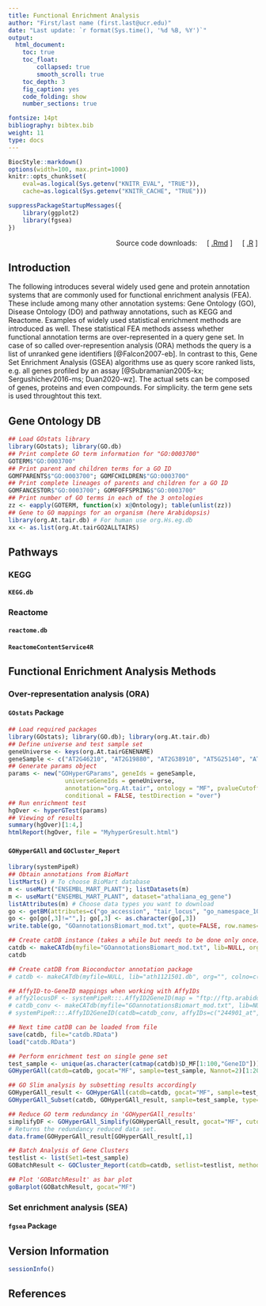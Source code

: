 ```yaml
---
title: Functional Enrichment Analysis 
author: "First/last name (first.last@ucr.edu)"
date: "Last update: `r format(Sys.time(), '%d %B, %Y')`" 
output:
  html_document:
    toc: true
    toc_float:
        collapsed: true
        smooth_scroll: true
    toc_depth: 3
    fig_caption: yes
    code_folding: show
    number_sections: true

fontsize: 14pt
bibliography: bibtex.bib
weight: 11
type: docs
---
```


<!--
- Compile from command-line
Rscript -e "rmarkdown::render('rfea.Rmd', c('html_document'), clean=F); knitr::knit('rfea.Rmd', tangle=TRUE)"
-->

```r
BiocStyle::markdown()
options(width=100, max.print=1000)
knitr::opts_chunk$set(
    eval=as.logical(Sys.getenv("KNITR_EVAL", "TRUE")),
    cache=as.logical(Sys.getenv("KNITR_CACHE", "TRUE")))
```

```r
suppressPackageStartupMessages({
    library(ggplot2)
    library(fgsea)
})
```

<div style="text-align: right"> 
Source code downloads: &nbsp; &nbsp;
[ [.Rmd](https://raw.githubusercontent.com/tgirke/GEN242//main/content/en/tutorials/rfea/rfea.Rmd) ] &nbsp; &nbsp; 
[ [.R](https://raw.githubusercontent.com/tgirke/GEN242//main/content/en/tutorials/rfea/rfea.R) ]
</div>


## Introduction

The following introduces several widely used gene and protein annotation
systems that are commonly used for functional enrichment analysis (FEA). These
include among many other annotation systems: Gene Ontology (GO), Disease
Ontology (DO) and pathway annotations, such as KEGG and Reactome. Examples of
widely used statistical enrichment methods are introduced as well. These
statistical FEA methods assess whether functional annotation terms are
over-represented in a query gene set. In case of so called over-represention
analysis (ORA) methods the query is a list of unranked gene identifiers
[@Falcon2007-eb]. In contrast to this, Gene Set Enrichment Analysis (GSEA)
algorithms use as query score ranked lists, e.g. all genes profiled by an assay
[@Subramanian2005-kx; Sergushichev2016-ms; Duan2020-wz].  The actual sets can
be composed of genes, proteins and even compounds. For simplicity. the term
gene sets is used throughtout this text.


## Gene Ontology DB 

```r
## Load GOstats library
library(GOstats); library(GO.db)
## Print complete GO term information for "GO:0003700"
GOTERM$"GO:0003700"
## Print parent and children terms for a GO ID
GOMFPARENTS$"GO:0003700"; GOMFCHILDREN$"GO:0003700"
## Print complete lineages of parents and children for a GO ID
GOMFANCESTOR$"GO:0003700"; GOMFOFFSPRING$"GO:0003700"
## Print number of GO terms in each of the 3 ontologies
zz <- eapply(GOTERM, function(x) x@Ontology); table(unlist(zz))
## Gene to GO mappings for an organism (here Arabidopsis)
library(org.At.tair.db) # For human use org.Hs.eg.db
xx <- as.list(org.At.tairGO2ALLTAIRS)
```

## Pathways 

### KEGG

#### `KEGG.db`

### Reactome

#### `reactome.db`

#### `ReactomeContentService4R`

## Functional Enrichment Analysis Methods

### Over-representation analysis (ORA) 

#### `GOstats` Package

```r
## Load required packages
library(GOstats); library(GO.db); library(org.At.tair.db)
## Define universe and test sample set
geneUniverse <- keys(org.At.tairGENENAME)
geneSample <- c("AT2G46210", "AT2G19880", "AT2G38910", "AT5G25140", "AT2G44525")
## Generate params object
params <- new("GOHyperGParams", geneIds = geneSample,
                universeGeneIds = geneUniverse,
                annotation="org.At.tair", ontology = "MF", pvalueCutoff = 0.5,
                conditional = FALSE, testDirection = "over")
## Run enrichment test
hgOver <- hyperGTest(params)
## Viewing of results
summary(hgOver)[1:4,]
htmlReport(hgOver, file = "MyhyperGresult.html")
```

#### `GOHyperGAll` and `GOCluster_Report`
```r
library(systemPipeR)
## Obtain annotations from BioMart
listMarts() # To choose BioMart database
m <- useMart("ENSEMBL_MART_PLANT"); listDatasets(m) 
m <- useMart("ENSEMBL_MART_PLANT", dataset="athaliana_eg_gene")
listAttributes(m) # Choose data types you want to download
go <- getBM(attributes=c("go_accession", "tair_locus", "go_namespace_1003"), mart=m)
go <- go[go[,3]!="",]; go[,3] <- as.character(go[,3])
write.table(go, "GOannotationsBiomart_mod.txt", quote=FALSE, row.names=FALSE, col.names=FALSE, sep="\t")

## Create catDB instance (takes a while but needs to be done only once)
catdb <- makeCATdb(myfile="GOannotationsBiomart_mod.txt", lib=NULL, org="", colno=c(1,2,3), idconv=NULL)
catdb

## Create catDB from Bioconductor annotation package
# catdb <- makeCATdb(myfile=NULL, lib="ath1121501.db", org="", colno=c(1,2,3), idconv=NULL)

## AffyID-to-GeneID mappings when working with AffyIDs 
# affy2locusDF <- systemPipeR:::.AffyID2GeneID(map = "ftp://ftp.arabidopsis.org/home/tair/Microarrays/Affymetrix/affy_ATH1_array_elements-2010-12-20.txt", download=TRUE)
# catdb_conv <- makeCATdb(myfile="GOannotationsBiomart_mod.txt", lib=NULL, org="", colno=c(1,2,3), idconv=list(affy=affy2locusDF))
# systemPipeR:::.AffyID2GeneID(catdb=catdb_conv, affyIDs=c("244901_at", "244902_at"))

## Next time catDB can be loaded from file
save(catdb, file="catdb.RData") 
load("catdb.RData")

## Perform enrichment test on single gene set
test_sample <- unique(as.character(catmap(catdb)$D_MF[1:100,"GeneID"]))
GOHyperGAll(catdb=catdb, gocat="MF", sample=test_sample, Nannot=2)[1:20,]

## GO Slim analysis by subsetting results accordingly
GOHyperGAll_result <- GOHyperGAll(catdb=catdb, gocat="MF", sample=test_sample, Nannot=2)
GOHyperGAll_Subset(catdb, GOHyperGAll_result, sample=test_sample, type="goSlim") 

## Reduce GO term redundancy in 'GOHyperGAll_results'
simplifyDF <- GOHyperGAll_Simplify(GOHyperGAll_result, gocat="MF", cutoff=0.001, correct=T)
# Returns the redundancy reduced data set. 
data.frame(GOHyperGAll_result[GOHyperGAll_result[,1] 

## Batch Analysis of Gene Clusters
testlist <- list(Set1=test_sample)
GOBatchResult <- GOCluster_Report(catdb=catdb, setlist=testlist, method="all", id_type="gene", CLSZ=10, cutoff=0.001, gocats=c("MF", "BP", "CC"), recordSpecGO=c("GO:0003674", "GO:0008150", "GO:0005575"))

## Plot 'GOBatchResult' as bar plot
goBarplot(GOBatchResult, gocat="MF")
```

### Set enrichment analysis (SEA) 

#### `fgsea` Package


## Version Information

```r
sessionInfo()
```

## References

